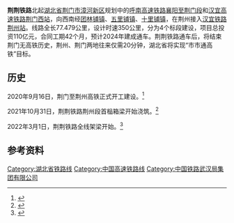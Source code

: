 {{湖北未来建设}}
{{Infobox rail system-route
|rail_name=荆荆铁路
|other_name= 
|banner_color=blue
|sec_banner_color=
|logo_filename=
|image_width=
|logo_bgcolor=
|logo_note=
|image =
|imagesize=
|caption=
|system_map=
|mapimage_width=200px
|map_bgcolor=
|locale={{PRC}}
|service_type=[[高速铁路|高速铁路]]
|start=[[荆门西站|荆门西站]]
|end_operation=
|operation_note=
|system_length={{convert|77.5|km}}
|length_in_operation=
|total_length=
|status=建设中
|line_title=线路
|lines=[[复线铁路|复线]]
|stations=3
|route_title=线路
|main_route=
|secondary_route=
|branch_route=
|standard=[[客运专线|客运专线]]
|main_stations=[[荆门西站|荆门西站]]、[[沙洋西站|沙洋西站]]、[[荆州站|荆州站]]
|ridership=
|fleet_size=
|max_speed=350km/h
|track_gauge={{standard gauge}}
|distance_between_mainlines=5.0m
|min_radius=一般7000m、困难5500m
|max_grade=20‰
|block_signal=自动闭塞
|electrification=[[接触网供电|接触网供电]]：50 Hz 25,000V
|depot=
|operator=[[武汉铁路局|武汉铁路局]]
|franchise=
|hq=
|key_person=
|website=
|box_width=310px
}}
'''荆荆铁路'''北起[[湖北省|湖北省]][[荆门市|荆门市]][[漳河新区|漳河新区]]规划中的[[呼南高速铁路通道|呼南高速铁路]][[襄荆高速铁路|襄阳至荆门段]]和[[汉宜高速铁路|汉宜高速铁路]][[荆门西站|荆门西站]]，向西南经[[团林铺镇|团林铺镇]]、[[五里铺镇|五里铺镇]]、[[十里铺镇|十里铺镇]]，在荆州接入[[汉宜铁路|汉宜铁路]][[荆州站|荆州站]]。线路全长77.479公里，设计时速350公里，分为4个标段建设，项目总投资110亿元，合同工期42个月，预计2024年建成通车。荆荆铁路通车后，将结束荆门无高铁历史，荆州、荆门两地往来仅需20分钟，湖北省将实现“市市通高铁”目标。

==历史==
2020年9月16日，荆门至荆州高铁正式开工建设。<ref>{{cite web |title=荆门至荆州高铁开工 |url=https://www.mot.gov.cn/jiaotongyaowen/202009/t20200924_3469566.html |website=中华人民共和国交通运输部网 |accessdate=2021-07-05 |archive-date=2021-07-09 |archive-url=https://web.archive.org/web/20210709183348/https://www.mot.gov.cn/jiaotongyaowen/202009/t20200924_3469566.html |dead-url=no }}</ref>

2021年10月31日，荆荆铁路荆州段首榀箱梁开始浇筑。<ref>{{cite web |title=荆州段首榀预制箱梁开始浇筑 荆荆铁路建设快速推进 |url=http://fgw.jingzhou.gov.cn/xxdt/tpxw/202111/t20211101_650432.shtml |website=荆州市发改委 |publisher=荆州日报 |accessdate=2021-11-03 |date=2021-11-01 |archive-date=2021-11-03 |archive-url=https://web.archive.org/web/20211103064248/http://fgw.jingzhou.gov.cn/xxdt/tpxw/202111/t20211101_650432.shtml |dead-url=no }}</ref>

2022年3月1日，荆荆铁路全线架梁开始。<ref>{{cite web |title=荆荆高铁1标首榀箱梁成功架设 |url=http://www.hubei.gov.cn/hbfb/rdgz/202203/t20220303_4020273.shtml |website=湖北省人民政府 |publisher=湖北日报 |accessdate=2022-03-19 |date=2022-03-03}}</ref>

==参考资料==
{{reflist}}

{{荆荆铁路|nocat}}
{{中国铁路}}
{{中国高速铁路}}

[[Category:湖北省铁路线|Category:湖北省铁路线]]
[[Category:中国高速铁路线|Category:中国高速铁路线]]
[[Category:中国铁路武汉局集团有限公司|Category:中国铁路武汉局集团有限公司]]